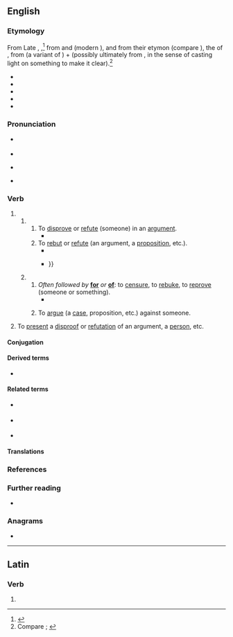 ==English==
{{was wotd|2022|February|23}}

===Etymology===
{{root|en|ine-pro|*h₂erǵ-}}
From Late {{inh|en|enm|redarguen}}, {{m|enm|redargue|t=to defeat (someone) in an argument; to rebuke, reprove}},<ref>{{R:MED Online|entry=redarguen|pos=v|id=MED36287}}</ref> from {{der|en|frm|redarguer}} and {{der|en|fro|redargüer|t=to disprove, refute; to accuse, blame; to rebuke, reprove}} (modern {{cog|fr|rédarguer}}), and from their etymon {{der|en|la|redarguere|t=to disprove, refute}} (compare {{cog|LL.|redarguere|t=to rebuke, reprove}}), the {{glossary|present}} {{glossary|active}} {{glossary|infinitive}} of {{m|la|redarguō|t=to disprove, refute; to contradict}}, from {{m|la|red-}} (a variant of {{m|la|re-|pos={{glossary|prefix}} meaning ‘again’}}) + {{m|la|arguō|t=to assert, declare; to clarify, make plain; to prove, show; to accuse, charge with; to censure, rebuke, reprove; to blame; to denounce as false}} (possibly ultimately from {{der|en|ine-pro|*h₂erǵ-|t=argent, white; glittering}}, in the sense of casting light on something to make it clear).<ref>Compare {{R:OED Online|pos=v|id=160150|date=December 2021|nodot=1}}; {{R:Lexico|pos=v}}</ref>

{{rel-top|cognates}}
* {{cog|ca|redargüir}}
* {{cog|it|redarguire}}
* {{cog|pro|redarguir}}
* {{cog|pt|redargüir}}
* {{cog|es|redargüir}}
{{rel-bottom}}

===Pronunciation===
* {{a|RP}} {{IPA|en|/ɹɪˈdɑːɡjuː/}}
* {{audio|en|LL-Q1860 (eng)-Vealhurl-redargue.wav|Audio (Southern England)}}
* {{a|GA}} {{IPA|en|/ɹəˈdɑɹɡju/}}
* {{hyphenation|en|red|ar|gue}}

===Verb===
{{en-verb}}

# {{lb|en|transitive}}
## {{lb|en|obsolete|except|Scotland|law}}
### To [[disprove]] or [[refute]] (someone) in an [[argument#Noun|argument]].
###* {{RQ:Jonson Magnetic Lady|act=III|scene=vi|page=39|passage=''Dia''[''ph Silkworm'']. Sir, Ile '''redargue''' you, / By diſputation. / ''Com''[''passe'']. O let's heare this! / I long to heare a man diſpute in his ſhirt / Of valour, and his ſvvord dravvne in his hand.}}
### To [[rebut]] or [[refute]] (an argument, a [[proposition#Noun|proposition]], etc.).
###* {{RQ:Hakewill Apologie|edition=3rd|chapter=Touching Grammar, Rhetorique, Logicke, the Mathematiques, Philosophy, Architecture, the Arts of Painting and Navigation|section=4 (Of the Art of Navigation,{{nb...|Brought to Perfection in This Latter Age, and upon that Occasion of the Situation of Ophir.}})|page=310|passage=''Nathaniel Carpenter'' [''i.e.'', {{w|Nathanael Carpenter}}] late Fellow of ''Exceter Colledge'' in ''Oxford'', in the ſecond booke and ſeventh chapter of his learned Geographicall concluſions, thus fully '''redargues''' that forgerie.}}
###* {{RQ:Smollett Humphry Clinker|volume=I|chapter=To Mr. Henry Davis, Bookseller, in London|page=iii|passage=[T]he objections you mention, I humbly conceive, are ſuch as may be '''redargued''', if not entirely removed— {{...}}}}
## {{lb|en|obsolete}}
### ''Often followed by'' '''[[for]]''' ''or'' '''[[of]]''': to [[censure#Verb|censure]], to [[rebuke]], to [[reprove]] (someone or something).
###* {{RQ:Scott Tales of My Landlord 2|volume=I|chapter=XI|page=329|passage=Wherefore, says he, the libel maun be '''redargued''' by the pannel proving her defences.|footer=In a passage spoken in Scots.|brackets=on}}
### {{lb|en|rare}} To [[argue]] (a [[case#Noun|case]], proposition, etc.) against someone.
# {{lb|en|intransitive|obsolete}} To [[present#Verb|present]] a [[disproof]] or [[refutation]] of an argument, a [[person#Noun|person]], etc.

====Conjugation====
{{en-conj-simple|stem=redargu}}

====Derived terms====
* {{l|en|redarguing|pos=noun}} {{qualifier|archaic}}

====Related terms====
* {{l|en|redargution}} {{qualifier|obsolete}}
* {{l|en|redargutive}} {{qualifier|archaic|rare}}
* {{l|en|redargutory}} {{qualifier|obsolete}}

====Translations====
{{trans-see|to disprove or refute (someone) in an argument|disprove|refute}}
{{trans-see|to rebut or refute (an argument, a proposition, etc.)|rebut|refute}}

===References===
<references/>

===Further reading===
* {{R:Dictionary of the Scots Language|pos=v|source=SND}}

===Anagrams===
* {{anagrams|en|a=adeegrru|reargued|reguarde}}

----

==Latin==

===Verb===
{{la-verb-form|redargue}}

# {{inflection of|la|redarguō||2|s|pres|actv|impr}}